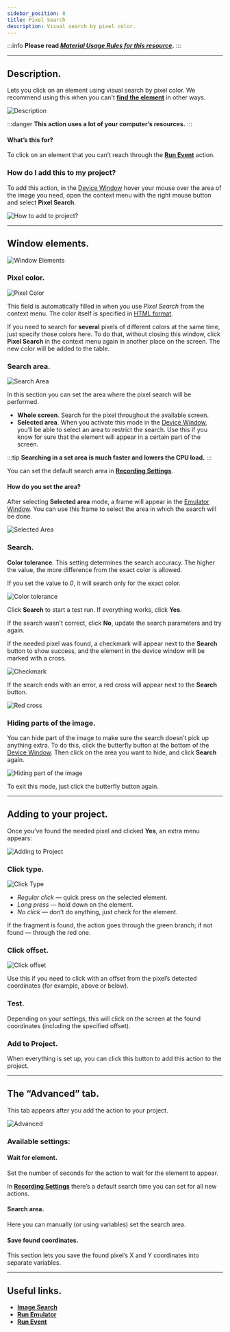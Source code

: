 ```yaml
---
sidebar_position: 8
title: Pixel Search
description: Visual search by pixel color.
---
```

:::info **Please read [*Material Usage Rules for this resource*](../../Disclaimer).**
:::
_______________________________________________  
## Description.  
Lets you click on an element using visual search by pixel color. We recommend using this when you can't [**find the element**](./ElementSearch) in other ways.  

![Description](./assets/SearchByPix/SearchByPix_pic1.png)  

:::danger **This action uses a lot of your computer’s resources.**
:::

#### What’s this for?   
To click on an element that you can’t reach through the [**Run Event**](../../Android/ProLite/RunEvent) action.  

### How do I add this to my project?  
To add this action, in the [Device Window](../Interface/DeviceWindow) hover your mouse over the area of the image you need, open the context menu with the right mouse button and select **Pixel Search**.  

![How to add to project?](./assets/SearchByPix/SearchByPix_pic2.png)  

_______________________________________________

## Window elements.  
![Window Elements](./assets/SearchByPix/SearchByPix_pic3.png)  

### Pixel color.  
![Pixel Color](./assets/SearchByPix/SearchByPix_pic4.png)  

This field is automatically filled in when you use *Pixel Search* from the context menu. The color itself is specified in [HTML format](https://ru.wikipedia.org/wiki/HTML-%D1%86%D0%B2%D0%B5%D1%82%D0%B0).  

If you need to search for **several** pixels of different colors at the same time, just specify those colors here. To do that, without closing this window, click **Pixel Search** in the context menu again in another place on the screen. The new color will be added to the table.  

### Search area.  
![Search Area](./assets/SearchByPix/SearchByPix_pic5.png)  

In this section you can set the area where the pixel search will be performed.  

- **Whole screen**. Search for the pixel throughout the available screen.  
- **Selected area**. When you activate this mode in the [Device Window](../Interface/DeviceWindow), you’ll be able to select an area to restrict the search. Use this if you know for sure that the element will appear in a certain part of the screen.  

:::tip **Searching in a set area is much faster and lowers the CPU load.**
:::

You can set the default search area in [**Recording Settings**](../../Settings/Record_and_InputMethods#область-поиска).  

#### How do you set the area?  
After selecting **Selected area** mode, a frame will appear in the [Emulator Window](../Interface/DeviceWindow). You can use this frame to select the area in which the search will be done.  

![Selected Area](./assets/SearchByPix/SearchByPix_pic6.png)  

### Search.  
**Color tolerance**. This setting determines the search accuracy. The higher the value, the more difference from the exact color is allowed.  

If you set the value to *0*, it will search only for the exact color.  

![Color tolerance](./assets/SearchByPix/SearchByPix_pic7.png)  

Click **Search** to start a test run. If everything works, click **Yes**.  

If the search wasn't correct, click **No**, update the search parameters and try again.  

If the needed pixel was found, a checkmark will appear next to the **Search** button to show success, and the element in the device window will be marked with a cross.  

![Checkmark](./assets/SearchByPix/SearchByPix_pic8.png)  

If the search ends with an error, a red cross will appear next to the **Search** button.  

![Red cross](./assets/SearchByPix/SearchByPix_pic9.png)  

### Hiding parts of the image.  
You can hide part of the image to make sure the search doesn’t pick up anything extra. To do this, click the butterfly button at the bottom of the [Device Window](../Interface/DeviceWindow). Then click on the area you want to hide, and click **Search** again.  

![Hiding part of the image](./assets/SearchByPix/SearchByPix_pic10.png)

To exit this mode, just click the butterfly button again.  
_______________________________________________

## Adding to your project.  
Once you’ve found the needed pixel and clicked **Yes**, an extra menu appears:  

![Adding to Project](./assets/SearchByPix/SearchByPix_pic11.png)

### Click type.  
![Click Type](./assets/SearchByPix/SearchByPix_pic12.png)  

- *Regular click* — quick press on the selected element.  
- *Long press* — hold down on the element.
- *No click* — don’t do anything, just check for the element.  

If the fragment is found, the action goes through the green branch; if not found — through the red one.

### Click offset.  
![Click offset](./assets/SearchByPix/SearchByPix_pic13.png)  

Use this if you need to click with an offset from the pixel’s detected coordinates (for example, above or below).  

### Test.  
Depending on your settings, this will click on the screen at the found coordinates (including the specified offset).

### Add to Project.  
When everything is set up, you can click this button to add this action to the project.  
_______________________________________________
## The “Advanced” tab.  
This tab appears after you add the action to your project.  

![Advanced](./assets/SearchByPix/SearchByPix_pic14.png)  

### Available settings:  
#### Wait for element.  
Set the number of seconds for the action to wait for the element to appear.  

In [**Recording Settings**](../../Settings/Record_and_InputMethods) there’s a default search time you can set for all new actions.  

#### Search area.  
Here you can manually (or using variables) set the search area.

#### Save found coordinates.  
This section lets you save the found pixel’s X and Y coordinates into separate variables.  
_______________________________________________
## Useful links.
- [**Image Search**](./SearchByPic)  
- [**Run Emulator**](../../ProLite/Memu_Start)
- [**Run Event**](../../Android/ProLite/RunEvent)